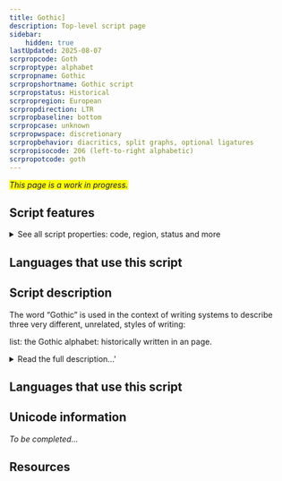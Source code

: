 ```yaml
---
title: Gothic]
description: Top-level script page
sidebar:
    hidden: true
lastUpdated: 2025-08-07
scrpropcode: Goth
scrproptype: alphabet
scrpropname: Gothic
scrpropshortname: Gothic script
scrpropstatus: Historical
scrpropregion: European
scrpropdirection: LTR
scrpropbaseline: bottom
scrpropcase: unknown
scrpropwspace: discretionary
scrpropbehavior: diacritics, split graphs, optional ligatures
scrpropisocode: 206 (left-to-right alphabetic)
scrpropotcode: goth
---
```


<span style='background-color:yellow'>_This page is a work in progress._</span>


## Script features

<details>
<summary> See all script properties: code, region, status and more</summary>
<ScriptInfo />
</details>

## Languages that use this script

<WsList script='Goth' wsMax='5' />

## Script description

The word “Gothic” is used in the context of writing systems to describe three very different, unrelated, styles of writing:

list:
the Gothic alphabet: historically written in an page.

<details><summary>Read the full description...'</summary>_Not yet available._</details>

## Languages that use this script

<WsList script='Goth' wsMax='5' />

## Unicode information

_To be completed..._

## Resources

<ScriptResources detailSummary='seemore' />

